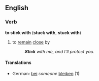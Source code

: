 ==English==
===Verb===
'''to stick with''' ('''stuck with''', '''stuck with''')
# to [[remain]] [[close]] by
#:'''''Stick''' with me, and I'll protect you.''
====Translations====
*German: [[bei]] ''someone'' [[bleiben]] (1)